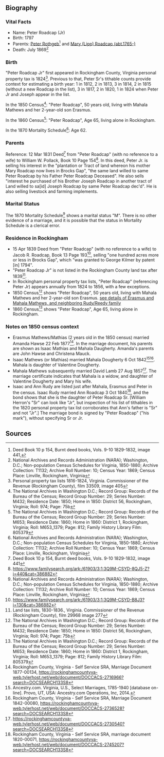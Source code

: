 == Biography ==
=== Vital Facts ===
* Name:  Peter Roadcap (Jr)
* Birth:  1797
* Parents:  [[Rothgeb-117|Peter Rothgeb]]<ref>Deed Book 10 p 154, Burnt deed books, Vols. 9-10 1829-1832, image 441, </ref> and [[Lipp-177|Mary (Lipp) Roadcap (abt.1765-)]]
* Death:  July 1869<ref>National Archives and Records Administration (NARA); Washington, D.C.; Non-population Census Schedules for Virginia, 1850-1880; Archive Collection: T1132; Archive Roll Number: 10; Census Year: 1869; Census Place: Linville, Rockingham, Virginia</ref>

=== Birth ===
"Peter Roadcap Jr" first appeared in Rockingham County, Virginia personal property tax is 1824<ref>Personal property tax lists 1816-1824, Virginia. Commissioner of the Revenue (Rockingham County), film 33509, image 405</ref>.  Previous to that, Peter Sr's tithable counts provide context for estimating a birth year: 1 in 1812, 2 in 1813, 3 in 1814, 2 in 1815 (without a new Roadcap in the list), 3 in 1817, 2 in 1820, 1 in 1824 when Peter Jr and Joseph appear in the list.  

In the 1850 Census<ref>The National Archives in Washington D.C.; Record Group: Records of the Bureau of the Census; Record Group Number: 29; Series Number: M432; Residence Date: 1850; Home in 1850: District 56, Rockingham, Virginia; Roll: 974; Page: 75b</ref>: "Peter Roadcap", 50 years old, living with Mahala Mathews and her 2-year-old son Erasmus.

In the 1860 Census<ref>The National Archives in Washington D.C.; Record Group: Records of the Bureau of the Census; Record Group Number: 29; Series Number: M653; Residence Date: 1860; Home in 1860: District 1, Rockingham, Virginia; Roll: M653_1379; Page: 812; Family History Library Film: 805379</ref>: "Peter Roadcap", Age 65, living alone in Rockingham.

In the 1870 Mortality Schedule<ref>National Archives and Records Administration (NARA); Washington, D.C.; Non-population Census Schedules for Virginia, 1850-1880; Archive Collection: T1132; Archive Roll Number: 10; Census Year: 1869; Census Place: Linville, Rockingham, Virginia</ref>:  Age 62.

=== Parents ===
Reference: 12 Mar 1831 Deed<ref>Deed Book 10 p 154, Burnt deed books, Vols. 9-10 1829-1832, image 441</ref> from "Peter Roadcap" (with no reference to a wife) to William W. Pollack, Book 10 Page 154<ref>https://www.familysearch.org/ark:/61903/3:1:3Q9M-CSYD-8QJ5-Z?i=440&cat=386882</ref>.  In this deed, Peter Jr. is selling his interest in the "plantation or Tract of land whereon his mother Mary Roadcap now lives in Brocks Gap", "the same land willed to same Peter Roadcap by his Father Peter Roadcap Deceased".  He also sells "interest he purchased of his Brother Joseph Roadcap in another tract of Land willed to sa[id] Joseph Roadcap by same Peter Roadcap dec'd".  He is also selling livestock and farming implements.

=== Marital Status ===
The 1870 Mortality Schedule<ref>National Archives and Records Administration (NARA); Washington, D.C.; Non-population Census Schedules for Virginia, 1850-1880; Archive Collection: T1132; Archive Roll Number: 10; Census Year: 1869; Census Place: Linville, Rockingham, Virginia</ref> shows a marital status "M".  There is no other evidence of a marriage, and it is possible that the status in Mortality Schedule is a clerical error.

=== Residence in Rockingham ===
* 15 Apr 1839 Deed from "Peter Roadcap" (with no reference to a wife) to Jacob R. Roadcap, Book 13 Page 193<ref>https://www.familysearch.org/ark:/61903/3:1:3Q9M-CSYD-B8J3?i=130&cat=386882</ref>, selling "one hundred acres more or less in Brocks Gap", which "was granted to George Kilmer by patent [in] 1794".
* "Peter Roadcap Jr" is not listed in the Rockingham County land tax after 1839<ref>Land tax lists, 1830-1836., Virginia. Commissioner of the Revenue (Rockingham County), film 29968 image 277</ref>.
* In Rockingham personal property tax lists, "Peter Roadcap" (referencing Peter Jr) appears annually from 1824 to 1856, with a few exceptions.
* 1850 Census<ref>The National Archives in Washington D.C.; Record Group: Records of the Bureau of the Census; Record Group Number: 29; Series Number: M432; Residence Date: 1850; Home in 1850: District 56, Rockingham, Virginia; Roll: 974; Page: 75b</ref> shows "Peter Roadcap", 50 years old, living with Mahala Mathews and her 2-year-old son Erasmus. [[#notes-on-1850-census-context|see details of Erasmus and Mahala Mathews, and neighboring Rudy/Reedy family]]
* 1860 Census<ref>The National Archives in Washington D.C.; Record Group: Records of the Bureau of the Census; Record Group Number: 29; Series Number: M653; Residence Date: 1860; Home in 1860: District 1, Rockingham, Virginia; Roll: M653_1379; Page: 812; Family History Library Film: 805379</ref> shows "Peter Roadcap", Age 65, living alone in Rockingham.

=== Notes on 1850 census context ===
* Erasmus Mathews/Mathias (2 years old in the 1850 census) married Amanda Hawse 22 Feb 1877<ref>Rockingham County, Virginia - Self Service SRA, Marriage Document 1877-00134, https://rockinghamcountyva-web.tylerhost.net/web/document/DOCCACS-2716966?search=DOCSEARCH133S8</ref>.  In the marriage document, his parents are shown as Isaac Mathias and Mahala Daugherty.  Amanda's parents are John Hawse and Christena Mauck.
* Isaac Mathews (or Mathias) married Mahala Dougherty 6 Oct 1842<ref>Ancestry.com. Virginia, U.S., Select Marriages, 1785-1940 [database on-line]. Provo, UT, USA: Ancestry.com Operations, Inc, 2014.</ref><ref>Rockingham County, Virginia - Self Service SRA, Marriage Document 1842-00080, https://rockinghamcountyva-web.tylerhost.net/web/document/DOCCACS-2736528?search=DOCSEARCH133S8</ref>.  Mahala is daughter of Valentine Dougherty.
* Mahala Mathews subsequently married David Lamb 27 Aug 1857<ref>https://rockinghamcountyva-web.tylerhost.net/web/document/DOCCACS-2730540?search=DOCSEARCH133S8</ref>.  The marriage certificate indicates that Mahala is a widow, and daughter of Valentine Dougherty and Mary his wife.
* Isaac and Ann Rudy are listed just after Mahala, Erasmus and Peter in the census.  Isaac Rudy married Ann Roadcap 3 Oct 1840<ref>Rockingham County, Virginia - Self Service SRA, marriage document 1820-00071, https://rockinghamcountyva-web.tylerhost.net/web/document/DOCCACS-2745207?search=DOCSEARCH133S8</ref>, and the bond shows that she is the daughter of Peter Roadcap Sr.  [William Herron's "Sr" can look like "Jr", but inspection of his list of tithables in the 1820 personal property tax list corroborates that Ann's father is "Sr" and not "Jr".]  The marriage bond is signed by "Peter Roadcap" ("his mark"), without specifying Sr or Jr.

== Sources ==
<references />